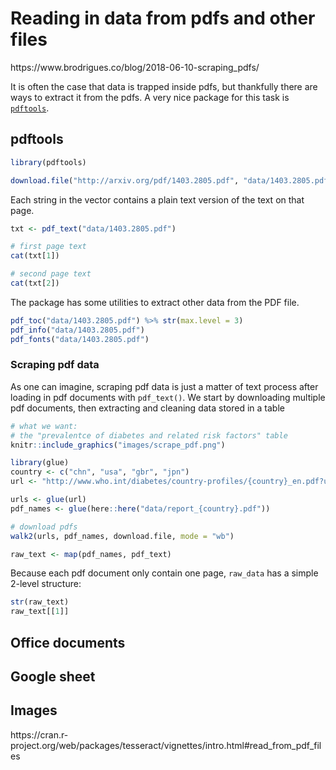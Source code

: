 
# Reading in data from pdfs and other files    

https://www.brodrigues.co/blog/2018-06-10-scraping_pdfs/  

It is often the case that data is trapped inside pdfs, but thankfully there are ways to extract it from the pdfs. A very nice package for this task is [`pdftools`](https://github.com/ropensci/pdftools).  

## pdftools  

```r
library(pdftools)
```

```r
download.file("http://arxiv.org/pdf/1403.2805.pdf", "data/1403.2805.pdf", mode = "wb")
```


Each string in the vector contains a plain text version of the text on that page.

```r
txt <- pdf_text("data/1403.2805.pdf")

# first page text
cat(txt[1])

# second page text
cat(txt[2])
```

The package has some utilities to extract other data from the PDF file. 

```r
pdf_toc("data/1403.2805.pdf") %>% str(max.level = 3)
pdf_info("data/1403.2805.pdf")
pdf_fonts("data/1403.2805.pdf")
```


### Scraping pdf data

As one can imagine, scraping pdf data is just a matter of text process after loading in pdf documents with `pdf_text()`.  We start by downloading multiple pdf documents, then extracting and cleaning data stored in a table 

```r
# what we want:
# the "prevalentce of diabetes and related risk factors" table
knitr::include_graphics("images/scrape_pdf.png")
```

```r
library(glue)
country <- c("chn", "usa", "gbr", "jpn")
url <- "http://www.who.int/diabetes/country-profiles/{country}_en.pdf?ua=1"

urls <- glue(url)
pdf_names <- glue(here::here("data/report_{country}.pdf"))
```

```r
# download pdfs
walk2(urls, pdf_names, download.file, mode = "wb")
```

```r
raw_text <- map(pdf_names, pdf_text)
```

Because each pdf document only contain one page, `raw_data` has a simple 2-level structure:

```r
str(raw_text)
raw_text[[1]]
```




## Office documents  

## Google sheet  

## Images  

https://cran.r-project.org/web/packages/tesseract/vignettes/intro.html#read_from_pdf_files
